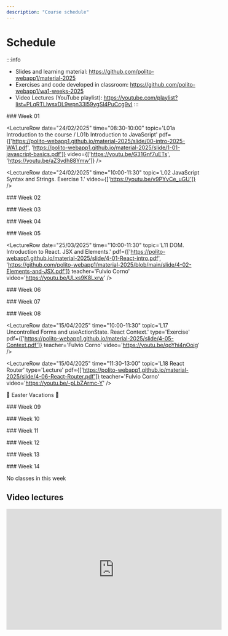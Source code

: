 ```yaml
---
description: "Course schedule"
---
```




# Schedule

:::info
- Slides and learning material: https://github.com/polito-webapp1/material-2025
- Exercises and code developed in classroom: https://github.com/polito-webapp1/wa1-weeks-2025
- Video Lectures (YouTube playlist): https://youtube.com/playlist?list=PLqRTLlwsxDL9wpn33l59ygSl4PuCcg9vI
:::

<LectureTable defaultTeacher="Fulvio Corno" defaultType="Lecture" showMaterial={true} language='EN'>

<LectureDivider>
### Week 01
</LectureDivider>


<LectureRow
    date="24/02/2025" time="08:30-10:00"
    topic='L01a Introduction to the course / L01b Introduction to JavaScript'
    pdf={['https://polito-webapp1.github.io/material-2025/slide/00-intro-2025-WA1.pdf', 'https://polito-webapp1.github.io/material-2025/slide/1-01-javascript-basics.pdf']}
    video={['https://youtu.be/G31Gnf7uETs', 'https://youtu.be/aZ3vdh88Ymw']}
/>

<LectureRow
    date="24/02/2025" time="10:00-11:30"
    topic='L02 JavaScript Syntax and Strings. Exercise 1.'
    video={['https://youtu.be/v9PYvCe_uGU']}
/>

<LectureRow
    date="28/02/2025" time="08:30-10:00"
    topic='L03 JavaScript Arrays. Exercise 2.'
    type='Exercise'
    video='https://youtu.be/-4mJevU_Fz8'
/>

<LectureRow
    date="28/02/2025" time="10:00-11:30"
    topic='L04 JavaScript Objects and Functions'
    pdf='https://polito-webapp1.github.io/material-2025/slide/1-02-javascript-objects-functions.pdf'
    video='https://youtu.be/KMZ8x9jifc0'
/>

<LectureRow
    topic='Week 01 exercises'
    github='https://github.com/polito-webapp1/wa1-weeks-2025/tree/main/week01'
    teacher='' type=''
/>

<LectureDivider>
### Week 02
</LectureDivider>

<LectureRow
    date="04/03/2025" time="10:00-11:30"
    topic='L05 Constructor Functions. Callbacks. Exercise 3.'
    github='https://github.com/polito-webapp1/wa1-weeks-2025/blob/main/week02/exercise3.md'
    video='https://youtu.be/LtiQMJjBR6w'
    teacher='Francesca Russo'
/>  

<LectureRow
    date="04/03/2025" time="11:30-13:00"
    topic='L06 Functional programming. Exercise 3 revisited.'
    pdf='https://polito-webapp1.github.io/material-2025/slide/1-03-javascript-async-programming.pdf'
    teacher='Fulvio Corno'
    video='https://youtu.be/zNfSB64oZdE'
/>

 <LectureRow
    date="" time=""
    type='Lab'
    topic='Overall labs specification'
    teacher=''
    pdf='https://polito-webapp1.github.io/lab-2025/Lab00/Lab00.pdf'
/> 

<LectureRow
    date="07/03/2025" time="08:30-10:00"
    type='Lab'
    topic='Lab 01 - Group 1'
    teacher='Francesca Russo'
    pdf='https://polito-webapp1.github.io/lab-2025/Lab01/Lab01.pdf'
/>

<LectureRow
    date="07/03/2025" time="10:00-11:30"
    type='Lab'
    topic='Lab 01 - Group 2'
    teacher='Francesca Russo'
    pdf='https://polito-webapp1.github.io/lab-2025/Lab01/Lab01.pdf'
/>

<LectureRow
    topic='Week 02 exercises'
    teacher='' type=''
    github='https://github.com/polito-webapp1/wa1-weeks-2025/tree/main/week02'
/>


<LectureDivider>
### Week 03
</LectureDivider>

<LectureRow
    date="11/03/2025" time="10:00-11:30"
    topic='L07 JavaScript Asynchronous Programming. Interfacing with SQLite.'
    pdf='https://polito-webapp1.github.io/material-2025/slide/1-03-javascript-async-programming.pdf'
    teacher='Fulvio Corno'
    video='https://youtu.be/mfkbD1NLhTY'
/>  

<LectureRow
    date="11/03/2025" time="11:30-13:00"
    topic='L08 Promises. Exercise on Asynchronous Programming.'
    github='https://github.com/polito-webapp1/wa1-weeks-2025/blob/main/week03/exercise%204.md'
    type='Exercise'
    teacher='Fulvio Corno'
    video='https://youtu.be/Ztny1n6PC0U'
/>

<LectureRow
    date="14/03/2025" time="08:30-10:00"
    type='Lab'
    topic='Lab 02 - Group 1'
    pdf = 'https://polito-webapp1.github.io/lab-2025/Lab02/Lab02.pdf'
    teacher='Francesca Russo'
/>

<LectureRow
    date="14/03/2025" time="10:00-11:30"
    type='Lab'
    topic='Lab 02 - Group 2'
    pdf = 'https://polito-webapp1.github.io/lab-2025/Lab02/Lab02.pdf'
    teacher='Francesca Russo'
/>

<LectureRow
    topic='Week 03 exercises'
    teacher='' type=''
    github='https://github.com/polito-webapp1/wa1-weeks-2025/tree/main/week03'
/>


<LectureDivider>
### Week 04
</LectureDivider>

<LectureRow
    date="18/03/2025" time="10:00-11:30"
    topic='L09 Web Architectures. ExpressJS'
    pdf='https://polito-webapp1.github.io/material-2025/slide/2-01-Express.pdf'
    video='https://youtu.be/qg8kAWzzyO8'
    teacher='Fulvio Corno'
/>  

<LectureRow
    date="11/03/2025" time="11:30-13:00"
    topic='L10 HTTP APIs. Web API design.'
    type='Exercise'
    pdf='https://polito-webapp1.github.io/material-2025/slide/2-02-API.pdf'
    github='https://github.com/polito-webapp1/wa1-weeks-2025/blob/main/week04/exercise%205.md'
    video='https://youtu.be/hYFKFNfWF7E'
    teacher='Fulvio Corno'
/>

<LectureRow
    date="21/03/2025" time="08:30-10:00"
    type='Lab'
    topic='Lab 03 - Group 1'
    teacher='Francesca Russo'
    pdf = 'https://polito-webapp1.github.io/lab-2025/Lab03/Lab03.pdf'
/>

<LectureRow
    date="21/03/2025" time="10:00-11:30"
    type='Lab'
    topic='Lab 03 - Group 2'
    teacher='Francesca Russo'
    pdf = 'https://polito-webapp1.github.io/lab-2025/Lab03/Lab03.pdf'
/>

<LectureRow
    topic='Week 04 exercises'
    teacher='' type=''
    github='https://github.com/polito-webapp1/wa1-weeks-2025/tree/main/week04'
/>


<LectureDivider>
### Week 05
</LectureDivider>

<LectureRow
    date='' time=''
    topic='Reading: HTML and CSS'
    type='Self-Study'
    pdf='https://polito-webapp1.github.io/material-2025/readings/3-0-reading-html-css.pdf'
    teacher=''
/>

<LectureRow
    date="25/03/2025" time="10:00-11:30"
    topic='L11 DOM. Introduction to React. JSX and Elements.'
    pdf={['https://polito-webapp1.github.io/material-2025/slide/4-01-React-intro.pdf', 'https://github.com/polito-webapp1/material-2025/blob/main/slide/4-02-Elements-and-JSX.pdf']}
    teacher='Fulvio Corno'
    video='https://youtu.be/ULxs9K8Lxrw'
/>  

<LectureRow
    date="25/03/2025" time="11:30-13:00"
    topic='L12 Exercise on HTML, CSS and Bootstrap.'
    type='Exercise'
    teacher='Francesca Russo'
    video='https://youtu.be/y-CqDZF3LD0'
/>

<LectureRow
    date="28/03/2025" time="08:30-10:00"
    type='ONLINE Lab 🛜'
    topic='Lab 04 - Group 1 (ONLINE)'
    teacher='Francesca Russo'
    pdf = 'https://polito-webapp1.github.io/lab-2025/Lab04/Lab04.pdf'
/>

<LectureRow
    date="28/03/2025" time="10:00-11:30"
    type='ONLINE Lab 🛜'
    topic='Lab 04 - Group 2 (ONLINE)'
    teacher='Francesca Russo'
    pdf = 'https://polito-webapp1.github.io/lab-2025/Lab04/Lab04.pdf'
/>

<LectureRow
    topic='Week 05 exercises'
    teacher='' type=''
    github='https://github.com/polito-webapp1/wa1-weeks-2025/tree/main/week05' 
/>

<LectureDivider>
### Week 06
</LectureDivider>

<LectureRow
    date="01/04/2025" time="10:00-11:30"
    topic='L13 React Exercise'
    type='ONLINE Exercise 🛜'
    teacher='Fulvio Corno'
    video='https://youtu.be/Qi3oTsBO31Y'
/>  

<LectureRow
    date="01/04/2025" time="11:30-13:00"
    topic='L14 React: Components and State'
    type='ONLINE Lecture 🛜'
    pdf='https://polito-webapp1.github.io/material-2025/slide/4-03-Components-and-state.pdf'
    github='https://github.com/polito-webapp1/wa1-weeks-2025/blob/main/week06/exercise.md'
    teacher='Fulvio Corno'
    video='https://youtu.be/YhPpHJ0fnfI'
/>

<LectureRow
    date="04/04/2025" time="08:30-10:00"
    type='Lab'
    topic='Lab 05 - Group 1'
    teacher='Francesca Russo'
    pdf = 'https://polito-webapp1.github.io/lab-2025/Lab05/Lab05.pdf'
/>

<LectureRow
    date="04/04/2025" time="10:00-11:30"
    type='Lab'
    topic='Lab 05 - Group 2'
    teacher='Francesca Russo'
    pdf = 'https://polito-webapp1.github.io/lab-2025/Lab05/Lab05.pdf'
/>

<LectureRow
    topic='Week 06 exercises'
    teacher='' type=''
    github='https://github.com/polito-webapp1/wa1-weeks-2025/tree/main/week06'  
/>

<LectureDivider>
### Week 07
</LectureDivider>

<LectureRow
    date="08/04/2025" time="10:00-11:30"
    topic='L15 State updating. Forms in React.'
    pdf='https://polito-webapp1.github.io/material-2025/slide/4-04-Forms.pdf'
    type='Lecture'
    teacher='Fulvio Corno'
    video='https://youtu.be/VwxsUr913_M'
/>  

<LectureRow
    date="08/04/2025" time="11:30-13:00"
    topic='L16 Exercise on Forms'
    type='Exercise'
    teacher='Fulvio Corno'
    video='https://youtu.be/mjGSA5BWTUQ'
/>

<LectureRow
    date="11/04/2025" time="08:30-10:00"
    type='Lab'
    topic='Lab 06 - Group 1'
    teacher='Francesca Russo'
    pdf = 'https://polito-webapp1.github.io/lab-2025/Lab06/Lab06.pdf'
/>

<LectureRow
    date="11/04/2025" time="10:00-11:30"
    type='Lab'
    topic='Lab 06 - Group 2'
    teacher='Francesca Russo'
    pdf = 'https://polito-webapp1.github.io/lab-2025/Lab06/Lab06.pdf'
/>

<LectureRow
    topic='Week 07 exercises'
    teacher='' type=''
    github='https://github.com/polito-webapp1/wa1-weeks-2025/tree/main/week07'
/>

<LectureDivider>
### Week 08
</LectureDivider>

<LectureRow
    date="15/04/2025" time="10:00-11:30"
    topic='L17 Uncontrolled Forms and useActionState. React Context.'
    type='Exercise'
    pdf={['https://polito-webapp1.github.io/material-2025/slide/4-05-Context.pdf']}
    teacher='Fulvio Corno'
    video='https://youtu.be/qoYhi4nOoig'
/>  

<LectureRow
    date="15/04/2025" time="11:30-13:00"
    topic='L18 React Router'
    type='Lecture'
    pdf={['https://polito-webapp1.github.io/material-2025/slide/4-06-React-Router.pdf']}
    teacher='Fulvio Corno'
    video='https://youtu.be/-pLbZArmc-Y'
/>

<LectureRow
    topic='Week 08 exercises'
    teacher='' type=''
    github='https://github.com/polito-webapp1/wa1-weeks-2025/tree/main/week08'
/>

<LectureDivider variant='info'>🐣 Easter Vacations 🐇</LectureDivider>


<LectureDivider>
### Week 09
</LectureDivider>

<LectureRow
    date="29/04/2025" time="10:00-11:30"
    topic='L19 React Router - Exercise'
    type='Lecture'
    teacher='Francesca Russo'
/>  

<LectureRow
    date="29/04/2025" time="11:30-13:00"
    topic='L20'
    type='Exercise'
    teacher='Francesca Russo'
/>

<LectureRow
    date="02/05/2025" time="08:30-10:00"
    type='Lab'
    topic='Lab 07 - Group 1'
    teacher='Francesca Russo'
    pdf = 'https://polito-webapp1.github.io/lab-2025/Lab07/Lab07.pdf'
/>

<LectureRow
    date="02/05/2025" time="10:00-11:30"
    type='Lab'
    topic='Lab 07 - Group 2'
    teacher='Francesca Russo'
    pdf = 'https://polito-webapp1.github.io/lab-2025/Lab07/Lab07.pdf'
/>

<LectureRow
    topic='Week 09 exercises'
    teacher='' type=''
    github='https://github.com/polito-webapp1/wa1-weeks-2025/tree/main/week09'
/>

<LectureDivider>
### Week 10
</LectureDivider>

<LectureRow
    date="06/05/2025" time="10:00-11:30"
    topic='L21'
    type='Lecture'
    teacher='Fulvio Corno'
/>  

<LectureRow
    date="06/05/2025" time="11:30-13:00"
    topic='L22'
    type='Lecture'
    teacher='Fulvio Corno'
/>

<LectureRow
    date="09/05/2025" time="08:30-10:00"
    type='Lab'
    topic='Lab 08 - Group 1'
    teacher='Francesca Russo'
/>

<LectureRow
    date="02/05/2025" time="10:00-11:30"
    type='Lab'
    topic='Lab 08 - Group 2'
    teacher='Francesca Russo'
/>

<LectureRow
    topic='Week 10 exercises'
    teacher='' type=''
    github='https://github.com/polito-webapp1/wa1-weeks-2025/tree/main/week10'
/>

<LectureDivider>
### Week 11
</LectureDivider>

<LectureRow
    date="13/05/2025" time="10:00-11:30"
    topic='L23'
    type='Lecture'
    teacher='Fulvio Corno'
/>  

<LectureRow
    date="13/05/2025" time="11:30-13:00"
    topic='L24'
    type='Lecture'
    teacher='Fulvio Corno'
/>

<LectureRow
    date="16/05/2025" time="08:30-10:00"
    type='Lab'
    topic='Lab 09 - Group 1'
    teacher='Francesca Russo'
/>

<LectureRow
    date="16/05/2025" time="10:00-11:30"
    type='Lab'
    topic='Lab 09 - Group 2'
    teacher='Francesca Russo'
/>

<LectureRow
    topic='Week 11 exercises'
    teacher='' type=''
    github='https://github.com/polito-webapp1/wa1-weeks-2025/tree/main/week11'
/>

<LectureDivider>
### Week 12
</LectureDivider>

<LectureRow
    date="20/05/2025" time="10:00-11:30"
    topic='L25'
    type='Lecture'
    teacher='Francesca Russo'
/>  

<LectureRow
    date="20/05/2025" time="11:30-13:00"
    topic='L26'
    type='Lecture'
    teacher='Francesca Russo'
/>

<LectureRow
    date="23/05/2025" time="08:30-10:00"
    type='Lab'
    topic='Lab 09 - Group 1'
    teacher='Francesca Russo'
/>

<LectureRow
    date="23/05/2025" time="10:00-11:30"
    type='Lab'
    topic='Lab 09 - Group 2'
    teacher='Francesca Russo'
/>

<LectureRow
    topic='Week 12 exercises'
    teacher='' type=''
    github='https://github.com/polito-webapp1/wa1-weeks-2025/tree/main/week12'
/>

<LectureDivider>
### Week 13
</LectureDivider>

<LectureRow
    date="27/05/2025" time="10:00-11:30"
    topic='L27'
    type='Lecture'
    teacher='Francesca Russo'
/>  

<LectureRow
    date="27/05/2025" time="11:30-13:00"
    topic='L28'
    type='Lecture'
    teacher='Francesca Russo'
/>

<LectureRow
    date="30/05/2025" time="08:30-10:00"
    type='Lab'
    topic='Lab 09 - Group 1'
    teacher='Francesca Russo'
/>

<LectureRow
    date="30/05/2025" time="10:00-11:30"
    type='Lab'
    topic='Lab 09 - Group 2'
    teacher='Francesca Russo'
/>

<LectureRow
    topic='Week 13 exercises'
    teacher='' type=''
    github='https://github.com/polito-webapp1/wa1-weeks-2025/tree/main/week13'
/>

<LectureDivider>
### Week 14
</LectureDivider>

<LectureDivider>No classes in this week</LectureDivider>

<LectureRow
    date="06/06/2025" time="08:30-10:00"
    type='Lab'
    topic='Lab 09 - Group 1'
    teacher='Francesca Russo'
/>

<LectureRow
    date="06/06/2025" time="10:00-11:30"
    type='Lab'
    topic='Lab 09 - Group 2'
    teacher='Francesca Russo'
/>

<LectureRow
    topic='Week 14 exercises'
    teacher='' type=''
    github='https://github.com/polito-webapp1/wa1-weeks-2025/tree/main/week14'
/>



</LectureTable>

## Video lectures



<iframe width="560" height="315" src="https://www.youtube.com/embed/videoseries?list=PLqRTLlwsxDL9wpn33l59ygSl4PuCcg9vI" title="YouTube video player" frameBorder="0" allow="accelerometer; autoplay; clipboard-write; encrypted-media; gyroscope; picture-in-picture; web-share" allowFullScreen></iframe>

